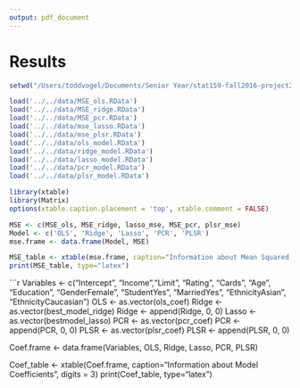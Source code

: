 ```yaml
---
output: pdf_document
---
```


# Results

```r
setwd("/Users/toddvogel/Documents/Senior Year/stat159-fall2016-project2/report/sections")

load('../../data/MSE_ols.RData')
load('../../data/MSE_ridge.RData')
load('../../data/MSE_pcr.RData')
load('../../data/mse_lasso.RData')
load('../../data/mse_plsr.RData')
load('../../data/ols_model.RData')
load('../../data/ridge_model.RData')
load('../../data/lasso_model.RData')
load('../../data/pcr_model.RData')
load('../../data/plsr_model.RData')

library(xtable)
library(Matrix)
options(xtable.caption.placement = 'top', xtable.comment = FALSE)
```

```r
MSE <- c(MSE_ols, MSE_ridge, lasso_mse, MSE_pcr, plsr_mse)
Model <- c('OLS', 'Ridge', 'Lasso', 'PCR', 'PLSR')
mse.frame <- data.frame(Model, MSE)

MSE_table <- xtable(mse.frame, caption="Information about Mean Squared Errors", digits = 3)
print(MSE_table, type="latex")
```




```r
Variables <- c("Intercept", "Income","Limit", "Rating", "Cards", "Age", "Education", "GenderFemale", "StudentYes", "MarriedYes", "EthnicityAsian", "EthnicityCaucasian")
OLS <- as.vector(ols_coef)
Ridge <- as.vector(best_model_ridge) 
Ridge <- append(Ridge, 0, 0)
Lasso <- as.vector(bestmodel_lasso) 
PCR <- as.vector(pcr_coef) 
PCR <- append(PCR, 0, 0)
PLSR <- as.vector(plsr_coef) 
PLSR <- append(PLSR, 0, 0)

Coef.frame <- data.frame(Variables, OLS, Ridge, Lasso, PCR, PLSR)

Coef_table <- xtable(Coef.frame, caption="Information about Model Coefficients", digits = 3)
print(Coef_table, type="latex")
